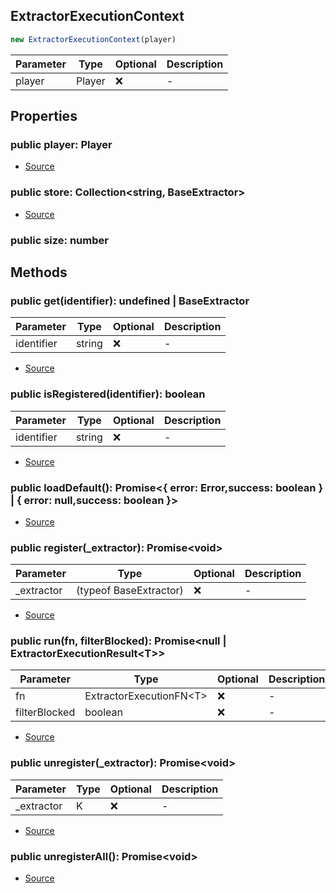 ## ExtractorExecutionContext

```typescript
new ExtractorExecutionContext(player)
```
| Parameter | Type | Optional | Description |
| ----------- | ----------- | ----------- | ----------- |
| player | Player | ❌ | - |

## Properties
### public  player: Player
- [Source](https://github.com/Androz2091/discord-player/blob/a2c576b/packages/discord-player/src/extractors/ExtractorExecutionContext.ts#L20)
### public  store: Collection\<string, BaseExtractor>
- [Source](https://github.com/Androz2091/discord-player/blob/a2c576b/packages/discord-player/src/extractors/ExtractorExecutionContext.ts#L19)
### public  size: number

## Methods
### public  get(identifier): undefined \| BaseExtractor
| Parameter | Type | Optional | Description |
| ----------- | ----------- | ----------- | ----------- |
| identifier | string | ❌ | - |


- [Source](https://github.com/Androz2091/discord-player/blob/a2c576b/packages/discord-player/src/extractors/ExtractorExecutionContext.ts#L42)
### public  isRegistered(identifier): boolean
| Parameter | Type | Optional | Description |
| ----------- | ----------- | ----------- | ----------- |
| identifier | string | ❌ | - |


- [Source](https://github.com/Androz2091/discord-player/blob/a2c576b/packages/discord-player/src/extractors/ExtractorExecutionContext.ts#L34)
### public  loadDefault(): Promise\<\{ error: Error,success: boolean } \| \{ error: null,success: boolean }>
- [Source](https://github.com/Androz2091/discord-player/blob/a2c576b/packages/discord-player/src/extractors/ExtractorExecutionContext.ts#L22)
### public  register(_extractor): Promise\<void>
| Parameter | Type | Optional | Description |
| ----------- | ----------- | ----------- | ----------- |
| _extractor | (typeof BaseExtractor) | ❌ | - |


- [Source](https://github.com/Androz2091/discord-player/blob/a2c576b/packages/discord-player/src/extractors/ExtractorExecutionContext.ts#L46)
### public  run(fn, filterBlocked): Promise\<null \| ExtractorExecutionResult\<T>>
| Parameter | Type | Optional | Description |
| ----------- | ----------- | ----------- | ----------- |
| fn | ExtractorExecutionFN\<T> | ❌ | - |
| filterBlocked | boolean | ❌ | - |


- [Source](https://github.com/Androz2091/discord-player/blob/a2c576b/packages/discord-player/src/extractors/ExtractorExecutionContext.ts#L89)
### public  unregister(_extractor): Promise\<void>
| Parameter | Type | Optional | Description |
| ----------- | ----------- | ----------- | ----------- |
| _extractor | K | ❌ | - |


- [Source](https://github.com/Androz2091/discord-player/blob/a2c576b/packages/discord-player/src/extractors/ExtractorExecutionContext.ts#L61)
### public  unregisterAll(): Promise\<void>
- [Source](https://github.com/Androz2091/discord-player/blob/a2c576b/packages/discord-player/src/extractors/ExtractorExecutionContext.ts#L76)